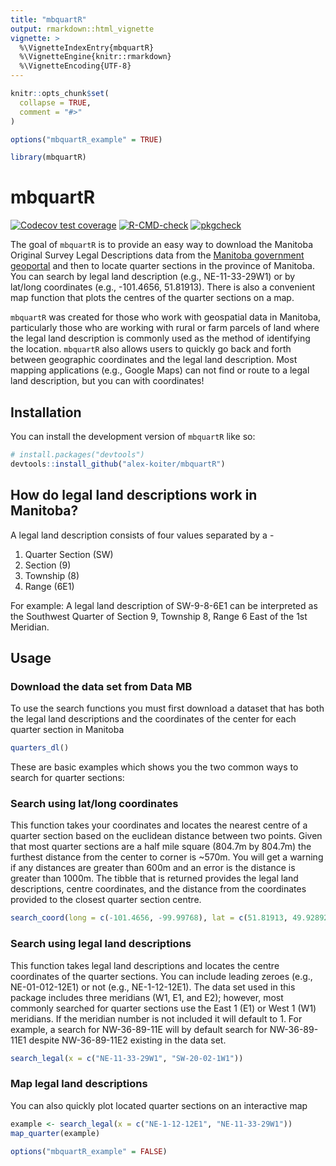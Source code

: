 ```yaml
---
title: "mbquartR"
output: rmarkdown::html_vignette
vignette: >
  %\VignetteIndexEntry{mbquartR}
  %\VignetteEngine{knitr::rmarkdown}
  %\VignetteEncoding{UTF-8}
---
```


```r
knitr::opts_chunk$set(
  collapse = TRUE,
  comment = "#>"
)

options("mbquartR_example" = TRUE)
```

```r
library(mbquartR)
```

# mbquartR

<!-- badges: start -->
[![Codecov test coverage](https://codecov.io/gh/alex-koiter/mbquartR/branch/main/graph/badge.svg)](https://app.codecov.io/gh/alex-koiter/mbquartR?branch=main)
[![R-CMD-check](https://github.com/alex-koiter/mbquartR/actions/workflows/R-CMD-check.yaml/badge.svg)](https://github.com/alex-koiter/mbquartR/actions/workflows/R-CMD-check.yaml)
[![pkgcheck](https://github.com/alex-koiter/mbquartR/workflows/pkgcheck/badge.svg)](https://github.com/alex-koiter/mbquartR/actions?query=workflow%3Apkgcheck)
<!-- badges: end -->

The goal of `mbquartR` is to provide an easy way to download the Manitoba Original Survey Legal Descriptions data from the [Manitoba government geoportal](https://geoportal.gov.mb.ca/) and then to locate quarter sections in the province of Manitoba. You can search by legal land description (e.g., NE-11-33-29W1) or by lat/long coordinates (e.g., -101.4656, 51.81913). There is also a convenient map function that plots the centres of the quarter sections on a map.

`mbquartR` was created for those who work with geospatial data in Manitoba, particularly those who are working with rural or farm parcels of land where the legal land description is commonly used as the method of identifying the location. `mbquartR` also allows users to quickly go back and forth between geographic coordinates and the legal land description. Most mapping applications (e.g., Google Maps) can not find or route to a legal land description, but you can with coordinates! 

## Installation

You can install the development version of `mbquartR` like so:

```r
# install.packages("devtools")
devtools::install_github("alex-koiter/mbquartR")
```
## How do legal land descriptions work in Manitoba?
A legal land description consists of four values separated by a -

1. Quarter Section (SW)
2. Section (9)
3. Township (8)
4. Range (6E1)

For example: 
A legal land description of SW-9-8-6E1 can be interpreted as the Southwest Quarter of Section 9, Township 8, Range 6 East of the 1st Meridian. 


## Usage

### Download the data set from Data MB

To use the search functions you must first download a dataset that has both the legal land descriptions and the coordinates of the center for each quarter section in Manitoba

```r
quarters_dl()
```


These are basic examples which shows you the two common ways to search for quarter sections:

### Search using lat/long coordinates
This function takes your coordinates and locates the nearest centre of a quarter section based on the euclidean distance between two points. Given that most quarter sections are a half mile square (804.7m by 804.7m) the furthest distance from the center to corner is ~570m. You will get a warning if any distances are greater than 600m and an error is the distance is greater than 1000m. The tibble that is returned provides the legal land descriptions, centre coordinates, and the distance from the coordinates provided to the closest quarter section centre. 

```r
search_coord(long = c(-101.4656, -99.99768), lat = c(51.81913, 49.928926))
```

### Search using legal land descriptions
This function takes legal land descriptions and locates the centre coordinates of the quarter sections. You can include leading zeroes (e.g., NE-01-012-12E1) or not (e.g., NE-1-12-12E1). The data set used in this package includes three meridians (W1, E1, and E2); however, most commonly searched for quarter sections use the East 1 (E1) or West 1 (W1) meridians. If the meridian number is not included it will default to 1. For example, a search for NW-36-89-11E will by default search for NW-36-89-11E1 despite NW-36-89-11E2 existing in the data set.

```r
search_legal(x = c("NE-11-33-29W1", "SW-20-02-1W1"))
```

### Map legal land descriptions

You can also quickly plot located quarter sections on an interactive map

```r
example <- search_legal(x = c("NE-1-12-12E1", "NE-11-33-29W1"))
map_quarter(example)
```

```r
options("mbquartR_example" = FALSE)
```
